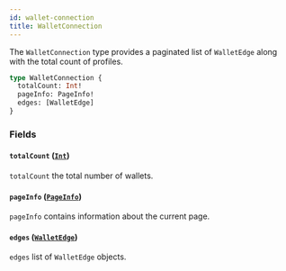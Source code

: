 ```yaml
---
id: wallet-connection
title: WalletConnection
---
```



The `WalletConnection` type provides a paginated list of `WalletEdge` along with the total count of profiles.

```graphql
type WalletConnection {
  totalCount: Int!
  pageInfo: PageInfo!
  edges: [WalletEdge]
}
```


### Fields

#### `totalCount` ([`Int`](/cyberconnect/reference/scalars/int))

`totalCount` the total number of wallets.


#### `pageInfo` ([`PageInfo`](/cyberconnect/reference/objects/page-info))

`pageInfo` contains information about the current page.


#### `edges` ([`WalletEdge`](/cyberconnect/reference/objects/wallet-edge))

`edges` list of `WalletEdge` objects.




